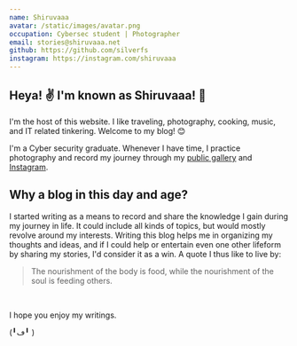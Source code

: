 ```yaml
---
name: Shiruvaaa
avatar: /static/images/avatar.png
occupation: Cybersec student | Photographer
email: stories@shiruvaaa.net
github: https://github.com/silverfs
instagram: https://instagram.com/shiruvaaa
---
```


## Heya! ✌️ I'm known as Shiruvaaa! 🥸

I'm the host of this website. I like traveling, photography, cooking, music, and IT related tinkering. Welcome to my blog! 😊

I'm a Cyber security graduate. Whenever I have time, I practice photography and record my journey through my [public gallery](https://lychee.shiruvaaa.net) and [Instagram](https://instagram.com/shiruvaaa).

## Why a blog in this day and age?

I started writing as a means to record and share the knowledge I gain during my journey in life.
It could include all kinds of topics, but would mostly revolve around my interests.
Writing this blog helps me in organizing my thoughts and ideas, and if I could help or entertain even one other lifeform by sharing my stories, I'd consider it as a win. A quote I thus like to live by:

> The nourishment of the body is food, while the nourishment of the soul is feeding others.

<br />

I hope you enjoy my writings.

(╹ڡ╹ )
